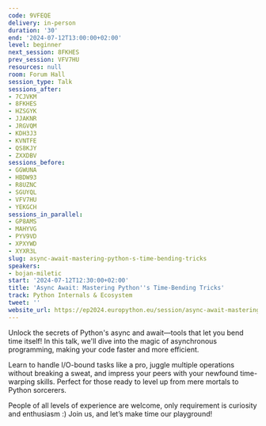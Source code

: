 ```yaml
---
code: 9VFEQE
delivery: in-person
duration: '30'
end: '2024-07-12T13:00:00+02:00'
level: beginner
next_session: 8FKHES
prev_session: VFV7HU
resources: null
room: Forum Hall
session_type: Talk
sessions_after:
- 7CJVKM
- 8FKHES
- HZSGYK
- JJAKNR
- JRGVQM
- KDH3J3
- KVNTFE
- QS8KJY
- ZXXDBV
sessions_before:
- GGWUNA
- HBDW93
- R8UZNC
- SGUYQL
- VFV7HU
- YEKGCH
sessions_in_parallel:
- GP8AMS
- MAHYVG
- PYV9VD
- XPXYWD
- XYXR3L
slug: async-await-mastering-python-s-time-bending-tricks
speakers:
- bojan-miletic
start: '2024-07-12T12:30:00+02:00'
title: 'Async Await: Mastering Python''s Time-Bending Tricks'
track: Python Internals & Ecosystem
tweet: ''
website_url: https://ep2024.europython.eu/session/async-await-mastering-python-s-time-bending-tricks
---
```


Unlock the secrets of Python's async and await—tools that let you bend time itself!
In this talk, we'll dive into the magic of asynchronous programming, making your code faster and more efficient.

Learn to handle I/O-bound tasks like a pro, juggle multiple operations without breaking a sweat, and impress your peers with your newfound time-warping skills.
Perfect for those ready to level up from mere mortals to Python sorcerers.

People of all levels of experience are welcome, only requirement is curiosity and enthusiasm :)
Join us, and let’s make time our playground!
